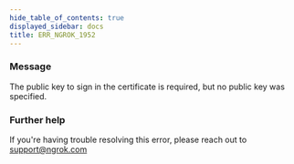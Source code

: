 ```yaml
---
hide_table_of_contents: true
displayed_sidebar: docs
title: ERR_NGROK_1952
---
```


### Message

The public key to sign in the certificate is required, but no public key was specified.

### Further help

If you're having trouble resolving this error, please reach out to [support@ngrok.com](mailto:support@ngrok.com?subject=Help%20with%20ERR_NGROK_1952)
